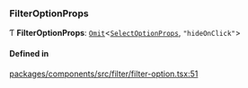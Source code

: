 ### FilterOptionProps

Ƭ **FilterOptionProps**: [`Omit`](https://www.typescriptlang.org/docs/handbook/utility-types.html#omittype-keys)\<[`SelectOptionProps`](/components/select-option/props.md), `"hideOnClick"`\>

#### Defined in

[packages/components/src/filter/filter-option.tsx:51](https://github.com/vtex/shoreline/blob/bf9009f50/packages/components/src/filter/filter-option.tsx#L51)
